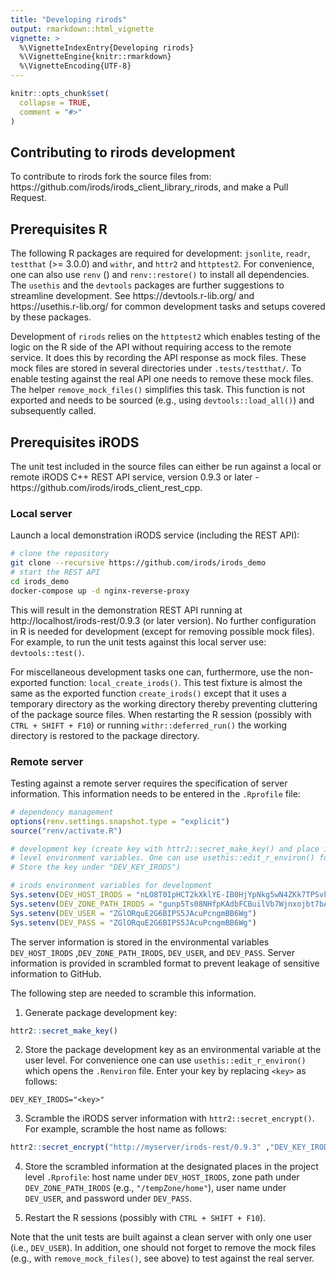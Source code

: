 ```yaml
---
title: "Developing rirods"
output: rmarkdown::html_vignette
vignette: >
  %\VignetteIndexEntry{Developing rirods}
  %\VignetteEngine{knitr::rmarkdown}
  %\VignetteEncoding{UTF-8}
---
```


```r
knitr::opts_chunk$set(
  collapse = TRUE,
  comment = "#>"
)
```

## Contributing to rirods development

To contribute to rirods fork the source files from: 
https://github.com/irods/irods_client_library_rirods, and make a Pull Request. 

## Prerequisites R

The following R packages are required for development: `jsonlite`, `readr`, 
`testthat` (>= 3.0.0) and `withr`, and `httr2` and `httptest2`. For convenience,
one can also use `renv` () and `renv::restore()` to install all 
dependencies. The `usethis` and the `devtools` packages are further 
suggestions to streamline development. See https://devtools.r-lib.org/ and 
https://usethis.r-lib.org/ for common development tasks and setups covered by 
these packages.

Development of `rirods` relies on the `httptest2` which enables testing of the 
logic on the R side of the API without requiring access to the remote service.
It does this by recording the API response as mock files. These mock files are 
stored in several directories under `.tests/testthat/`. To enable testing
against the real API one needs to remove these mock files. The helper 
`remove_mock_files()` simplifies this task. This function is not exported and 
needs to be sourced (e.g., using `devtools::load_all()`) and subsequently 
called.

## Prerequisites iRODS

The unit test included in the source files can either be run against a local or 
remote iRODS C++ REST API service, version 0.9.3 or later - 
https://github.com/irods/irods_client_rest_cpp.

### Local server

Launch a local demonstration iRODS service (including the REST API):

```bash
# clone the repository
git clone --recursive https://github.com/irods/irods_demo
# start the REST API
cd irods_demo
docker-compose up -d nginx-reverse-proxy
```

This will result in the demonstration REST API running at http://localhost/irods-rest/0.9.3 (or later version). 
No further configuration in R is needed for development (except for removing 
possible mock files). For example, to run the unit tests against this local 
server use: `devtools::test()`.

For miscellaneous development tasks one can, furthermore, use the non-exported 
function: `local_create_irods()`. This test fixture is almost the same as the
exported function `create_irods()` except that it uses a temporary directory as 
the working directory thereby preventing cluttering of the package source files.
When restarting the R session (possibly with `CTRL + SHIFT + F10`) or running 
`withr::deferred_run()` the working directory is restored to the 
package directory. 

### Remote server

Testing against a remote server requires the specification of server 
information. This information needs to be entered in the `.Rprofile` file:

```r
# dependency management
options(renv.settings.snapshot.type = "explicit")
source("renv/activate.R")

# development key (create key with httr2::secret_make_key() and place in user
# level environment variables. One can use usethis::edit_r_environ() for this.
# Store the key under "DEV_KEY_IRODS")

# irods environment variables for development
Sys.setenv(DEV_HOST_IRODS = "nLO8T0IpHCT2kXklYE-IB0HjYpNkg5wN4ZKk7TPSvkwGf9FauDR-O5mVI-mmD2_zNFGLoaVcAgYl")
Sys.setenv(DEV_ZONE_PATH_IRODS = "gunp5Ts08NHfpKAdbFCBuilVb7Wjnxojbt7bA1e-9Q")
Sys.setenv(DEV_USER = "ZGlORquE2G6BIPS5JAcuPcngmBB6Wg")
Sys.setenv(DEV_PASS = "ZGlORquE2G6BIPS5JAcuPcngmBB6Wg")
```

The server information is stored in the environmental variables `DEV_HOST_IRODS`
,`DEV_ZONE_PATH_IRODS`, `DEV_USER`, and `DEV_PASS`. Server information is 
provided in scrambled format to prevent leakage of sensitive information to 
GitHub. 

The following step are needed to scramble this information.

1) Generate package development key:

```r
httr2::secret_make_key()
```

2) Store the package development key as an environmental variable at the user 
level. For convenience one can use `usethis::edit_r_environ()` which opens the 
`.Renviron` file. Enter your key by replacing `<key>` as follows:

```
DEV_KEY_IRODS="<key>"
```

3) Scramble the iRODS server information with `httr2::secret_encrypt()`. 
For example, scramble the host name as follows:

```r
httr2::secret_encrypt("http://myserver/irods-rest/0.9.3" ,"DEV_KEY_IRODS")
```

4) Store the scrambled information at the designated places in the project level 
`.Rprofile`: host name under `DEV_HOST_IRODS`, zone path under 
`DEV_ZONE_PATH_IRODS` (e.g., `"/tempZone/home"`), user name under `DEV_USER`, 
and password under `DEV_PASS`.

5) Restart the R sessions (possibly with `CTRL + SHIFT + F10`).

Note that the unit tests are built against a clean server with only one user 
(i.e., `DEV_USER`). In addition, one should not forget to remove the mock files
(e.g., with `remove_mock_files()`, see above) to test against the real server.

